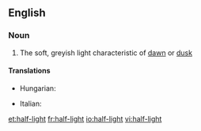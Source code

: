 ==English==

===Noun===
{{en-noun|head=[[half]]-[[light]]|-}}

# The soft, greyish light characteristic of [[dawn]] or [[dusk]]

====Translations====
{{trans-top|the soft, greyish light characteristic of dawn or dusk}}
* Hungarian: {{t+|hu|félhomály}}
{{trans-mid}}
* Italian: {{t-|it|semioscurità|f}}
{{trans-bottom}}

[[et:half-light]]
[[fr:half-light]]
[[io:half-light]]
[[vi:half-light]]